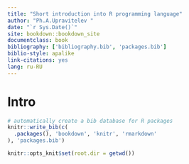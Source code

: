 ```yaml
--- 
title: "Short introduction into R programming language"
author: "Ph.A.Upravitelev "
date: "`r Sys.Date()`"
site: bookdown::bookdown_site
documentclass: book
bibliography: ['bibliography.bib', 'packages.bib']
biblio-style: apalike
link-citations: yes
lang: ru-RU
---
```


# Intro

```r
# automatically create a bib database for R packages
knitr::write_bib(c(
  .packages(), 'bookdown', 'knitr', 'rmarkdown'
), 'packages.bib')
```


```r
knitr::opts_knit$set(root.dir = getwd())
```
